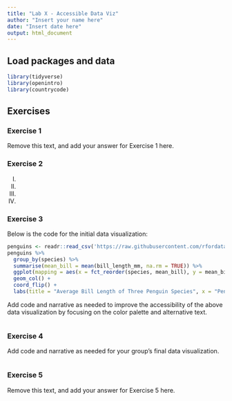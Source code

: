```yaml
---
title: "Lab X - Accessible Data Viz"
author: "Insert your name here"
date: "Insert date here"
output: html_document
---
```


## Load packages and data

```r
library(tidyverse)
library(openintro)
library(countrycode)
```

## Exercises

### Exercise 1

Remove this text, and add your answer for Exercise 1 here.

### Exercise 2

I.

II.

III.

IV.

### Exercise 3

Below is the code for the initial data visualization:

```r
penguins <- readr::read_csv('https://raw.githubusercontent.com/rfordatascience/tidytuesday/master/data/2020/2020-07-28/penguins.csv')
penguins %>%
  group_by(species) %>%
  summarise(mean_bill = mean(bill_length_mm, na.rm = TRUE)) %>%
  ggplot(mapping = aes(x = fct_reorder(species, mean_bill), y = mean_bill, fill = species)) +
  geom_col() + 
  coord_flip() +
  labs(title = "Average Bill Length of Three Penguin Species", x = "Penguin Species", y = "Average Bill Length in Millimeters", fill = "Penguin Species") 
```

Add code and narrative as needed to improve the accessibility of the above data visualization by focusing on the color palette and alternative text.

```r

```


### Exercise 4

Add code and narrative as needed for your group's final data visualization.

```r

```

### Exercise 5

Remove this text, and add your answer for Exercise 5 here.
